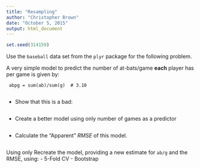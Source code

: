 ---
title: "Resampling"
author: "Christopher Brown"
date: "October 5, 2015"
output: html_document
---


```{r}
set.seed(314159)
```


Use the `baseball` data set from the `plyr` package for the following problem.

A very simple model to predict the number of at-bats/game **each** player has per game is given by: 
 
     abpg = sum(ab)/sum(g)  # 3.10
     

- Show that this is a bad:

```{r}

```



- Create a better model using only number of games as a predictor

```{r}


```


- Calculate the "Apparent" *RMSE* of this model.    

```{r}



```


Using only Recreate the model, providing a new estimate for `ab/g` and the RMSE, using:
- 5-Fold CV
- Bootstrap

```{r}



```

